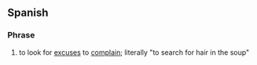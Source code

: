 ==Spanish==

===Phrase===
{{head|es|phrase|head=[[buscar]] [[pelo]]s en la [[sopa]]}}

# to look for [[excuse]]s to [[complain]]; literally "to search for hair in the soup"
#: {{ux|es|¿Por qué '''buscabas pelos en la sopa'''?|Why did you always look for excuses to complain?}}
#: {{ux|es|Siempre '''buscas pelos en la sopa'''.|You always look for excuses to complain.}}